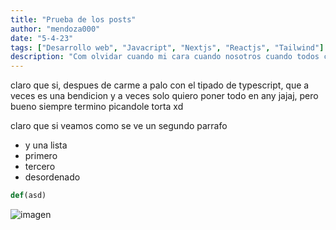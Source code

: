 ```yaml
---
title: "Prueba de los posts"
author: "mendoza000"
date: "5-4-23"
tags: ["Desarrollo web", "Javacript", "Nextjs", "Reactjs", "Tailwind"]
description: "Com olvidar cuando mi cara cuando nosotros cuando todos cuando un texto de ejemplo para un descripcion que no deberia pasar mas de dos lineas claro que si vamos a ver como queda asi."
---
```


claro que si, despues de carme a palo con el tipado de typescript, que a veces es una bendicion y a veces solo quiero poner todo en any jajaj, pero bueno siempre termino picandole torta xd

claro que si veamos como se ve un segundo parrafo

- y una lista
- primero
- tercero
- desordenado

```python
def(asd)
```

![imagen](https://picsum.photos/800/600)
